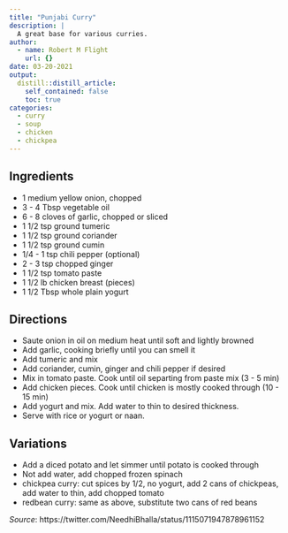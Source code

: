 ```yaml
---
title: "Punjabi Curry"
description: |
  A great base for various curries.
author:
  - name: Robert M Flight
    url: {}
date: 03-20-2021
output:
  distill::distill_article:
    self_contained: false
    toc: true
categories:
  - curry
  - soup
  - chicken
  - chickpea
---
```


## Ingredients

* 1 medium yellow onion, chopped
* 3 - 4 Tbsp vegetable oil
* 6 - 8 cloves of garlic, chopped or sliced
* 1 1/2 tsp ground tumeric
* 1 1/2 tsp ground coriander
* 1 1/2 tsp ground cumin
* 1/4 - 1 tsp chili pepper (optional)
* 2 - 3 tsp chopped ginger
* 1 1/2 tsp tomato paste
* 1 1/2 lb chicken breast (pieces)
* 1 1/2 Tbsp whole plain yogurt

## Directions

* Saute onion in oil on medium heat until soft and lightly browned
* Add garlic, cooking briefly until you can smell it
* Add tumeric and mix
* Add coriander, cumin, ginger and chili pepper if desired
* Mix in tomato paste. Cook until oil separting from paste mix (3 - 5 min)
* Add chicken pieces. Cook until chicken is mostly cooked through (10 - 15 min)
* Add yogurt and mix. Add water to thin to desired thickness.
* Serve with rice or yogurt or naan.

## Variations

* Add a diced potato and let simmer until potato is cooked through
* Not add water, add chopped frozen spinach
* chickpea curry: cut spices by 1/2, no yogurt, add 2 cans of chickpeas, add water to thin, add chopped tomato
* redbean curry: same as above, substitute two cans of red beans

*Source*: https://twitter.com/NeedhiBhalla/status/1115071947878961152
